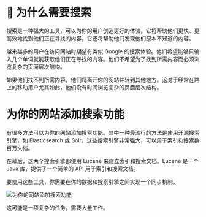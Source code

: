 # 📘 为什么需要搜索

搜索是一种强大的工具，可以为你的用户创造更好的体验。它将帮助他们更快、更高效地找到他们正在寻找的内容。它还将帮助他们发现他们原本不知道的内容。

越来越多的用户在访问网站时期望有类似 Google 的搜索体验。他们希望能够只输入几个单词就能获取他们正在寻找的内容。他们不希望为了找到所需内容而必须浏览复杂的页面层次结构。

如果他们找不到所需内容，他们将离开你的网站并转到其他地方。这对于经常在路上的移动用户尤其如此，他们没有时间浏览复杂的页面层次结构。

# 为你的网站添加搜索功能

有很多方法可以为你的网站添加搜索功能。其中一种最流行的方法是使用开源搜索引擎，如 Elasticsearch 或 Solr。这些搜索引擎非常强大，可以用于索引和搜索数百万文档。

在幕后，这两个搜索引擎都使用 Lucene 来建立索引和搜索文档。Lucene 是一个 Java 库，提供了一个简单的 API 用于索引和搜索文档。

要使用这些工具，你需要在你的数据和搜索引擎之间实现一个同步机制。

![为你的网站添加搜索功能](/img/1-full-text-search/1-search.png)

这可能是一项复杂的任务，需要大量工作。